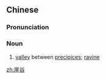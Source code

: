 ==Chinese==
{{zh-forms}}

===Pronunciation===
{{zh-pron
|m=崖gǔ
|c=ngaai4 guk1
|cat=n
}}

===Noun===
{{zh-noun}}

# [[valley]] between [[precipice]]s; [[ravine]]

[[zh:崖谷]]